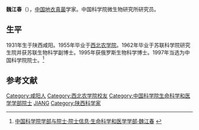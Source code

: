 {{Infobox person
| 姓名     = 魏江春
| 图像     = 
| 图像说明 = 
| 出生日期 = 1931年11月1日
| 出生地   = [[陕西|陕西]][[咸阳|咸阳]]
| 死亡日期 = <!-- {{Death date and age|YYYY|MM|DD|YYYY|MM|DD}}（死亡在前，出生在后） -->
| 死亡地   = 
| 国籍       = {{PRC}}
| 籍贯       = 
| 别名     = 
| 知名于   = 
| 职业     = 地衣真菌学家
| 母校 = [[西北农学院|西北农学院]]
}}

'''魏江春'''（{{bd|1931年|11月1日||}}），[[中国|中国]][[地衣真菌|地衣真菌]]学家。中国科学院微生物研究所研究员。

==生平==
1931年生于陕西咸阳。1955年毕业于[[西北农学院|西北农学院]]。1962年毕业于苏联科学院研究生院并获苏联生物科学副博士。1995年获俄罗斯生物科学博士。1997年当选为中国科学院院士。<ref>[http://sourcedb.cas.cn/sourcedb_ad_cas/zw2/ysxx/smkxhyxxb/ 中国科学院学部与院士·院士信息·生命科学和医学学部·魏江春] {{webarchive|url=https://web.archive.org/web/20131216133759/http://sourcedb.cas.cn/sourcedb_ad_cas/zw2/ysxx/smkxhyxxb/ |date=2013-12-16 }}</ref>

==参考文献==
{{reflist}}

{{中国科学院生命科学和医学学部院士}}
{{中国科学家小作品}}
{{Authority control}}
{{DEFAULTSORT:W}}
[[Category:咸阳人|Category:咸阳人]]
[[Category:西北农学院校友|Category:西北农学院校友]]
[[Category:中国科学院生命科学和医学学部院士|Category:中国科学院生命科学和医学学部院士]]
[[Category:魏姓|JIANG]]
[[Category:陕西科学家|Category:陕西科学家]]